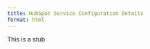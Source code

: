 ```yaml
---
title: HubSpot Service Configuration Details
format: html
---
```


<!-- quarto render architecture/azure/hubspot-service/hubspot-service-config.qmd -->

This is a stub